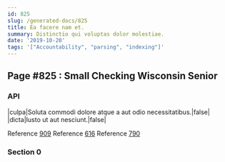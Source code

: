 ```yaml
---
id: 825
slug: /generated-docs/825
title: Ea facere nam et.
summary: Distinctio qui voluptas dolor molestiae.
date: '2019-10-20'
tags: '["Accountability", "parsing", "indexing"]'
---
```


## Page #825 : Small Checking Wisconsin Senior
### API

|culpa|Soluta commodi dolore atque a aut odio necessitatibus.|false|
|dicta|Iusto ut aut nesciunt.|false|

Reference [909](/909)
Reference [616](/616)
Reference [790](/790)


### Section 0

